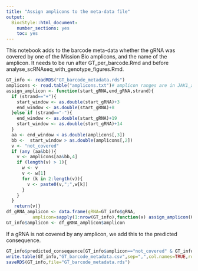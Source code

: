 ```yaml
---
title: "Assign amplicons to the meta-data file"
output:
  BiocStyle::html_document:
    number_sections: yes
    toc: yes  
---
```


This notebook adds to the barcode meta-data whether the gRNA was covered by one of the Mission Bio amplicons, and the name of the amplicon. 
It needs to be run after GT_per_barcode.Rmd and before analyse_scRNAseq_with_genotype_figures.Rmd. 

```r
GT_info <- readRDS("GT_barcode_metadata.rds")
amplicons <- read.table("amplicons.txt")# amplicon ranges are in JAK1_amplicons_hg38/CO259_sanger_031021_hg38.bed on Zenodo
assign_amplicon <- function(start_gRNA,end_gRNA,strand){
  if (strand=="+"){
    start_window <- as.double(start_gRNA)+3
    end_window <- as.double(start_gRNA)+8
  }else if (strand=="-"){
    end_window <- as.double(start_gRNA)+19
    start_window <- as.double(start_gRNA)+14
  }
  aa <- end_window < as.double(amplicons[,3])
  bb <-  start_window > as.double(amplicons[,2])
  v <- "not_covered"
  if (any (aa&bb)){
    v <- amplicons[aa&bb,4]
    if (length(v) > 1){
      w <- v
      v <- w[1]
      for (k in 2:length(v)){
        v <- paste0(v,";",w[k])
      }
    }
  }
   return(v)}
df_gRNA_amplicon <- data.frame(gRNA=GT_info$gRNA,
          amplicon=sapply(1:nrow(GT_info),function(x) assign_amplicon(GT_info$start[x],GT_info$end[x],GT_info$strand[x])))
GT_info$amplicon <- df_gRNA_amplicon$amplicon
```

If a gRNA is not covered by any amplicon, we add this to the predicted consequence. 

```r
GT_info$predicted_consequence[GT_info$amplicon=="not_covered" & GT_info$gene=="JAK1"] <- paste0(GT_info$predicted_consequence[GT_info$amplicon=="not_covered" & GT_info$gene=="JAK1"],";",GT_info$amplicon[GT_info$amplicon=="not_covered"& GT_info$gene=="JAK1"])
write.table(GT_info,"GT_barcode_metadata.csv",sep=",",col.names=TRUE,row.names=FALSE)
saveRDS(GT_info,file="GT_barcode_metadata.rds")

```